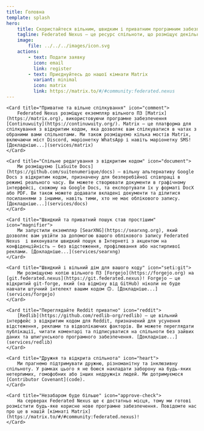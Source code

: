 ```yaml
---
title: Головна
template: splash
hero:
    title: Скористайтеся вільним, швидким і приватним програмним забезпеченням Federated Nexus
    tagline: Federated Nexus — це ресурс спільноти, що розміщує декілька служб FOSS (особливо федеративних), включаючи Matrix і Forgejo.
    image:
        file: ../../../images/icon.svg
    actions:
        - text: Подати заявку
          icon: email
          link: register
        - text: Приєднуйтесь до нашої кімнати Matrix
          variant: minimal
          icon: matrix
          link: https://matrix.to/#/#community:federated.nexus
---
```



<CardGrid>

    <Card title="Приватне та вільне спілкування" icon="comment">
        Federated Nexus розміщує екземпляр вільного ПЗ [Matrix](https://matrix.org), використовуючи програмне забезпечення [Continuwuity](https://continuwuity.org/). Matrix — це платформа для спілкування з відкритим кодом, яка дозволяє вам спілкуватися в чатах з обраними вами спільнотами. Ми також розміщуємо кілька мостів Matrix, включаючи міст Discord, маріонетку WhatsApp і навіть маріонетку SMS!  [Докладніше...](services/matrix)
    </Card>

    <Card title="Спільне редагування з відкритим кодом" icon="document">
    	Ми розміщуємо [LaSuite Docs](https://github.com/suitenumerique/docs) — вільну альтернативу Google Docs з відкритим кодом, призначену для безперебійної співпраці в режимі реального часу. Ви можете створювати документи в графічному інтерфейсі, схожому на Google Docs, та експортувати їх у форматі DocX або PDF. Ви також можете додавати вкладені документи та ділитися посиланнями з іншими, навіть тими, хто не має облікового запису. [Докладніше...](services/docs)
    </Card>

    <Card title="Швидкий та приватний пошук став простішим" icon="magnifier">
        Ми запустили екземпляр [SearXNG](https://searxng.org), який дозволяє вам увійти за допомогою вашого облікового запису Federated Nexus  і виконувати швидкий пошук в Інтернеті з акцентом на конфіденційність — без відстеження, профілювання або настирливої реклами. [Докладніше...](services/searxng)
    </Card>

    <Card title="Швидкий і вільний дім для вашого коду" icon="seti:git">
        Ми розміщуємо копію вільного ПЗ [Forgejo](https://forgejo.org) на [git.federated.nexus](https://git.federated.nexus)! Forgejo — це відкритий git-forge, який (на відміну від GitHub) ніколи не буде навчати штучний інтелект вашим кодом 🙃. [Докладніше...](services/forgejo)
    </Card>

    <Card title="Переглядайте Reddit приватно" icon="reddit">
    	[Redlib](https://github.com/redlib-org/redlib) — це вільний інтерфейс з відкритим кодом для Reddit, призначений для усунення відстеження, реклами та відволікаючих факторів. Ви можете переглядати публікації, читати коментарі та підписуватися на спільноти без зайвих даних та шпигунського програмного забезпечення. [Докладніше...](services/redlib)
    </Card>

    <Card title="Дружня та відкрита спільнота" icon="heart">
        Ми прагнемо підтримувати дружню, різноманітну та інклюзивну спільноту. У рамках цього я не боюся накладати заборону на будь-яких нетерпимих, гомофобних або інших недружніх людей. Ми дотримуємося [Contributor Covenant](code).
    </Card>

    <Card title="Незабаром буде більше" icon="approve-check">
        На серверах Federated Nexus ще є достатньо місця, тому ми готові розмістити будь-яке корисне нове програмне забезпечення. Повідомте нас про це в нашій [кімнаті Matrix](https://matrix.to/#/#community:federated.nexus)!
    </Card>

</CardGrid>
